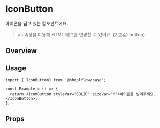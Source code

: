 
<Meta of={IconButtonStories} />

# IconButton

아이콘을 담고 있는 컴포넌트에요.
> as 속성을 이용해 HTML 태그를 변경할 수 있어요. (기본값: button)

## Overview
<Canvas of={IconButtonStories.Solid} />

## Usage

```tsx
import { IconButton} from '@shoplflow/base';

const Example = () => {
  return <IconButton styleVar="SOLID" sizeVar="M">아이콘을 넣어주세요.</IconButton>;
};
```

## Props
<Controls of={IconButtonStories.Solid} />
